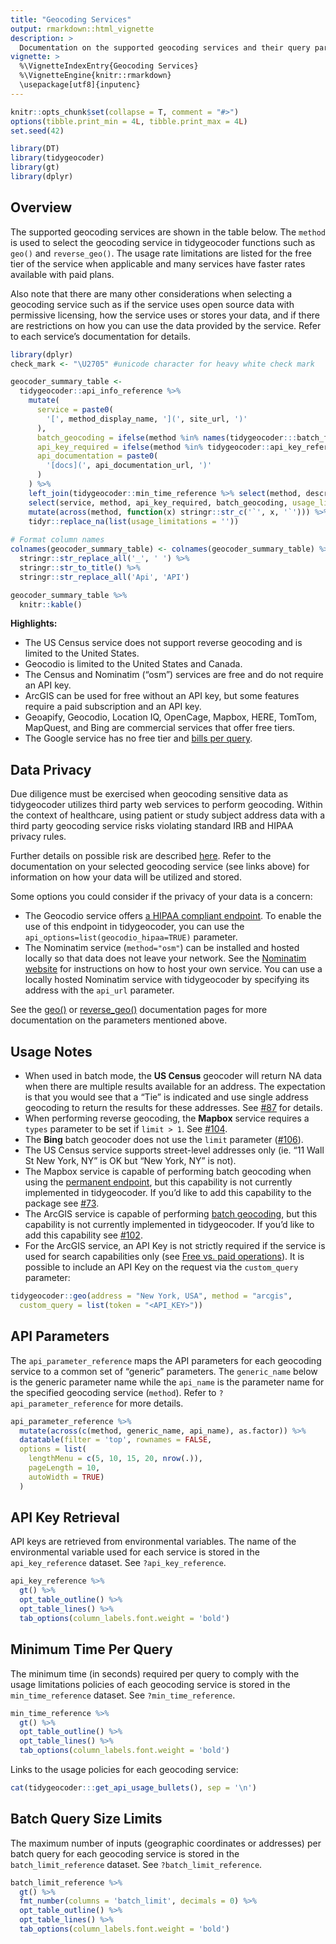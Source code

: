 ```yaml
---
title: "Geocoding Services"
output: rmarkdown::html_vignette
description: >
  Documentation on the supported geocoding services and their query parameters and settings
vignette: >
  %\VignetteIndexEntry{Geocoding Services}
  %\VignetteEngine{knitr::rmarkdown}
  \usepackage[utf8]{inputenc}
---
```


```r
knitr::opts_chunk$set(collapse = T, comment = "#>")
options(tibble.print_min = 4L, tibble.print_max = 4L)
set.seed(42)

library(DT)
library(tidygeocoder)
library(gt)
library(dplyr)
```

## Overview

The supported geocoding services are shown in the table below. The `method` is used to select the geocoding service in tidygeocoder functions such as `geo()` and `reverse_geo()`. The usage rate limitations are listed for the free tier of the service when applicable and many services have faster rates available with paid plans.

Also note that there are many other considerations when selecting a geocoding service such as if the service uses open source data with permissive licensing, how the service uses or stores your data, and if there are restrictions on how you can use the data provided by the service. Refer to each service's documentation for details.


```r
library(dplyr)
check_mark <- "\U2705" #unicode character for heavy white check mark

geocoder_summary_table <-
  tidygeocoder::api_info_reference %>%
    mutate(
      service = paste0(
        '[', method_display_name, '](', site_url, ')'
      ),
      batch_geocoding = ifelse(method %in% names(tidygeocoder:::batch_func_map), check_mark, ''),
      api_key_required = ifelse(method %in% tidygeocoder::api_key_reference[['method']], check_mark, ''),
      api_documentation = paste0(
        '[docs](', api_documentation_url, ')'
      )
    ) %>%
    left_join(tidygeocoder::min_time_reference %>% select(method, description), by = 'method') %>%
    select(service, method, api_key_required, batch_geocoding, usage_limitations = description, api_documentation) %>%
    mutate(across(method, function(x) stringr::str_c('`', x, '`'))) %>% # format method column
    tidyr::replace_na(list(usage_limitations = ''))
  
# Format column names
colnames(geocoder_summary_table) <- colnames(geocoder_summary_table) %>%
  stringr::str_replace_all('_', ' ') %>%
  stringr::str_to_title() %>%
  stringr::str_replace_all('Api', 'API')

geocoder_summary_table %>%
  knitr::kable()
```

**Highlights:**

-   The US Census service does not support reverse geocoding and is limited to the United States.
-   Geocodio is limited to the United States and Canada.
-   The Census and Nominatim ("osm") services are free and do not require an API key.
-   ArcGIS can be used for free without an API key, but some features require a paid subscription and an API key.
-   Geoapify, Geocodio, Location IQ, OpenCage, Mapbox, HERE, TomTom, MapQuest, and Bing are commercial services that offer free tiers.
-   The Google service has no free tier and [bills per query](https://developers.google.com/maps/documentation/geocoding/usage-and-billing).

## Data Privacy

Due diligence must be exercised when geocoding sensitive data as tidygeocoder utilizes third party web services to perform geocoding. Within the context of healthcare, using patient or study subject address data with a third party geocoding service risks violating standard IRB and HIPAA privacy rules. 

Further details on possible risk are described [here](https://www.ncbi.nlm.nih.gov/pmc/articles/PMC8972108/). Refer to the documentation on your selected geocoding service (see links above) for information on how your data will be utilized and stored. 

Some options you could consider if the privacy of your data is a concern:

- The Geocodio service offers [a HIPAA compliant endpoint](https://www.geocod.io/healthcare/). To enable the use of this endpoint in tidygeocoder, you can use the `api_options=list(geocodio_hipaa=TRUE)` parameter.
- The Nominatim service (`method="osm"`) can be installed and hosted locally so that data does not leave your network. See the [Nominatim website](https://nominatim.org/) for instructions on how to host your own service. You can use a locally hosted Nominatim service with tidygeocoder by specifying its address with the `api_url` parameter.

See the [geo()](https://jessecambon.github.io/tidygeocoder/reference/geo.html) or [reverse_geo()](https://jessecambon.github.io/tidygeocoder/reference/reverse_geo.html) documentation pages for more documentation on the parameters mentioned above.

## Usage Notes

- When used in batch mode, the **US Census** geocoder will return NA data when there are multiple results available for an address. The expectation is that you would see that a "Tie" is indicated and use single address geocoding to return the results for these addresses. See [#87](https://github.com/jessecambon/tidygeocoder/issues/87) for details.
- When performing reverse geocoding, the **Mapbox** service requires a `types` parameter to be set if `limit > 1`. See [#104](https://github.com/jessecambon/tidygeocoder/issues/104).
- The **Bing** batch geocoder does not use the `limit` parameter ([#106](https://github.com/jessecambon/tidygeocoder/issues/106)).
-   The US Census service supports street-level addresses only (ie. "11 Wall St New York, NY" is OK but "New York, NY" is not).
-   The Mapbox service is capable of performing batch geocoding when using the [permanent endpoint](https://docs.mapbox.com/api/search/geocoding/#batch-geocoding), but this capability is not currently implemented in tidygeocoder. If you'd like to add this capability to the package see [#73](https://github.com/jessecambon/tidygeocoder/issues/73).
-   The ArcGIS service is capable of performing [batch geocoding](https://developers.arcgis.com/rest/geocode/api-reference/geocoding-geocode-addresses.htm), but this capability is not currently implemented in tidygeocoder. If you'd like to add this capability see [#102](https://github.com/jessecambon/tidygeocoder/issues/102).
-   For the ArcGIS service, an API Key is not strictly required if the service is used for search capabilities only (see [Free vs. paid operations](https://developers.arcgis.com/rest/geocode/api-reference/geocoding-free-vs-paid.htm)). It is possible to include an API Key on the request via the `custom_query` parameter:

``` r
tidygeocoder::geo(address = "New York, USA", method = "arcgis",
  custom_query = list(token = "<API_KEY>"))
```

## API Parameters

The `api_parameter_reference` maps the API parameters for each geocoding service to a common set of "generic" parameters. The `generic_name` below is the generic parameter name while the `api_name` is the parameter name for the specified geocoding service (`method`). Refer to `?api_parameter_reference` for more details.

```r
api_parameter_reference %>% 
  mutate(across(c(method, generic_name, api_name), as.factor)) %>%
  datatable(filter = 'top', rownames = FALSE, 
  options = list(
    lengthMenu = c(5, 10, 15, 20, nrow(.)),
    pageLength = 10,
    autoWidth = TRUE)
  )
```

## API Key Retrieval

API keys are retrieved from environmental variables. The name of the environmental variable used for each service is stored in the `api_key_reference` dataset. See `?api_key_reference`.

```r
api_key_reference %>%
  gt() %>%
  opt_table_outline() %>%
  opt_table_lines() %>%
  tab_options(column_labels.font.weight = 'bold')
```

## Minimum Time Per Query

The minimum time (in seconds) required per query to comply with the usage limitations policies of each geocoding service is stored in the `min_time_reference` dataset. See `?min_time_reference`.

```r
min_time_reference %>%
  gt() %>%
  opt_table_outline() %>%
  opt_table_lines() %>%
  tab_options(column_labels.font.weight = 'bold')
```

<!-- https://bookdown.org/yihui/rmarkdown-cookbook/results-asis.html -->
Links to the usage policies for each geocoding service:

```r
cat(tidygeocoder:::get_api_usage_bullets(), sep = '\n')
```

## Batch Query Size Limits

The maximum number of inputs (geographic coordinates or addresses) per batch query for each geocoding service is stored in the `batch_limit_reference` dataset. See `?batch_limit_reference`.

```r
batch_limit_reference %>%
  gt() %>%
  fmt_number(columns = 'batch_limit', decimals = 0) %>%
  opt_table_outline() %>%
  opt_table_lines() %>%
  tab_options(column_labels.font.weight = 'bold')
```